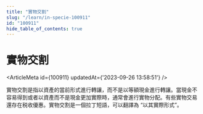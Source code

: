 ```yaml
---
title: "實物交割"
slug: "/learn/in-specie-100911"
id: "100911"
hide_table_of_contents: true
---
```



# 實物交割

<ArticleMeta id={100911} updatedAt={'2023-09-26 13:58:51'} />
<div className='border-solid border-b border-t-0 my-4 border-[var(--ifm-color-gray-300)]' />

實物交割是指以資產的當前形式進行轉讓，而不是以等額現金進行轉讓。當現金不容易得到或者以資產而不是現金更加實際時，通常會進行實物分配。有些實物交易還存在税收優惠。實物交割是一個拉丁短語，可以翻譯為 “以其實際形式”。

